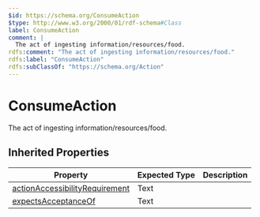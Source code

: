 ```yaml
---
$id: https://schema.org/ConsumeAction
$type: http://www.w3.org/2000/01/rdf-schema#Class
label: ConsumeAction
comment: |
  The act of ingesting information/resources/food.
rdfs:comment: "The act of ingesting information/resources/food."
rdfs:label: "ConsumeAction"
rdfs:subClassOf: "https://schema.org/Action"
---
```


# ConsumeAction

The act of ingesting information/resources/food.

## Inherited Properties

| Property | Expected Type | Description |
| --- | --- | --- |
| [actionAccessibilityRequirement](https://schema.org/actionAccessibilityRequirement) | Text |  |
| [expectsAcceptanceOf](https://schema.org/expectsAcceptanceOf) | Text |  |
